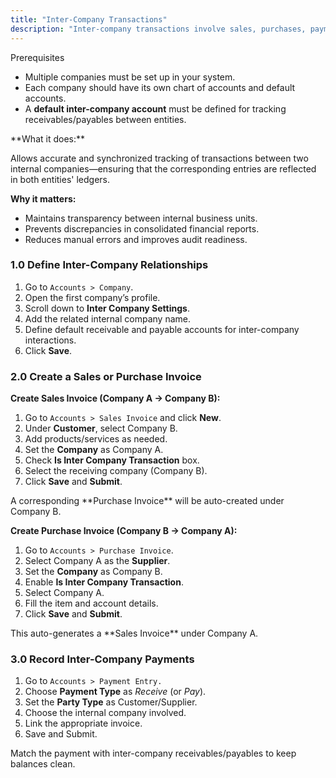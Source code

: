 ```yaml
---
title: "Inter-Company Transactions"
description: "Inter-company transactions involve sales, purchases, payments, or transfers between two or more companies under the same organization. The CGIC App makes it easy to record, link, and reconcile such transactions to maintain clean accounting records across all entities."
---
```


<Info>
  Prerequisites

  - Multiple companies must be set up in your system.
  - Each company should have its own chart of accounts and default accounts.
  - A **default inter-company account** must be defined for tracking receivables/payables between entities.
</Info>

<Accordion title="Overview">
  **What it does:**

  Allows accurate and synchronized tracking of transactions between two internal companies—ensuring that the corresponding entries are reflected in both entities' ledgers.

  **Why it matters:**

  - Maintains transparency between internal business units.
  - Prevents discrepancies in consolidated financial reports.
  - Reduces manual errors and improves audit readiness.
</Accordion>

### 1.0 Define Inter-Company Relationships

1. Go to `Accounts > Company`.
2. Open the first company’s profile.
3. Scroll down to **Inter Company Settings**.
4. Add the related internal company name.
5. Define default receivable and payable accounts for inter-company interactions.
6. Click **Save**.

### 2.0 Create a Sales or Purchase Invoice

**Create Sales Invoice (Company A → Company B):**

1. Go to `Accounts > Sales Invoice` and click **New**.
2. Under **Customer**, select Company B.
3. Add products/services as needed.
4. Set the **Company** as Company A.
5. Check **Is Inter Company Transaction** box.
6. Select the receiving company (Company B).
7. Click **Save** and **Submit**.

<Note>
  A corresponding **Purchase Invoice** will be auto-created under Company B.
</Note>

**Create Purchase Invoice (Company B → Company A):**

1. Go to `Accounts > Purchase Invoice`.
2. Select Company A as the **Supplier**.
3. Set the **Company** as Company B.
4. Enable **Is Inter Company Transaction**.
5. Select Company A.
6. Fill the item and account details.
7. Click **Save** and **Submit**.

<Note>
  This auto-generates a **Sales Invoice** under Company A.
</Note>

### 3.0 Record Inter-Company Payments

1. Go to `Accounts > Payment Entry.`
2. Choose **Payment Type** as _Receive_ (or _Pay_).
3. Set the **Party Type** as Customer/Supplier.
4. Choose the internal company involved.
5. Link the appropriate invoice.
6. Save and Submit.

<Tip>
  Match the payment with inter-company receivables/payables to keep balances clean.
</Tip>
